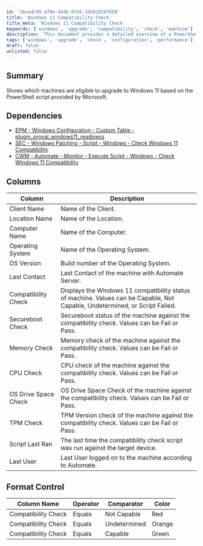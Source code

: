 ```yaml
---
id: '36ca4c95-af9e-443b-8fe5-33e910107650'
title: 'Windows 11 Compatibility Check'
title_meta: 'Windows 11 Compatibility Check'
keywords: ['windows', 'upgrade', 'compatibility', 'check', 'machine']
description: 'This document provides a detailed overview of a PowerShell script that checks which machines are eligible for an upgrade to Windows 11. It includes information on dependencies, column descriptions, and format control for compatibility checks.'
tags: ['windows', 'upgrade', 'check', 'configuration', 'performance']
draft: false
unlisted: false
---
```

## Summary

Shows which machines are eligible to upgrade to Windows 11 based on the PowerShell script provided by Microsoft.

## Dependencies

- [EPM - Windows Configuration - Custom Table - plugin_proval_windows11_readiness](https://proval.itglue.com/DOC-5078775-8355448)
- [SEC - Windows Patching - Script - Windows - Check Windows 11 Compatibility](https://proval.itglue.com/DOC-5078775-8355447)
- [CWM - Automate - Monitor - Execute Script - Windows - Check Windows 11 Compatibility](https://proval.itglue.com/DOC-5078775-11364499)

## Columns

| Column                | Description                                                                                          |
|----------------------|------------------------------------------------------------------------------------------------------|
| Client Name          | Name of the Client.                                                                                  |
| Location Name        | Name of the Location.                                                                                |
| Computer Name        | Name of the Computer.                                                                                |
| Operating System     | Name of the Operating System.                                                                         |
| OS Version           | Build number of the Operating System.                                                                |
| Last Contact         | Last Contact of the machine with Automate Server.                                                  |
| Compatibility Check   | Displays the Windows 11 compatibility status of machine. Values can be Capable, Not Capable, Undetermined, or Script Failed. |
| Secureboot Check     | Secureboot status of the machine against the compatibility check. Values can be Fail or Pass.       |
| Memory Check         | Memory check of the machine against the compatibility check. Values can be Fail or Pass.           |
| CPU Check            | CPU check of the machine against the compatibility check. Values can be Fail or Pass.              |
| OS Drive Space Check | OS Drive Space Check of the machine against the compatibility check. Values can be Fail or Pass.   |
| TPM Check            | TPM Version check of the machine against the compatibility check. Values can be Fail or Pass.      |
| Script Last Ran      | The last time the compatibility check script was run against the target device.                     |
| Last User            | Last User logged on to the machine according to Automate.                                          |

## Format Control

| Column Name         | Operator | Comparator     | Color  |
|---------------------|----------|----------------|--------|
| Compatibility Check  | Equals   | Not Capable    | Red    |
| Compatibility Check  | Equals   | Undetermined    | Orange |
| Compatibility Check  | Equals   | Capable        | Green  |













